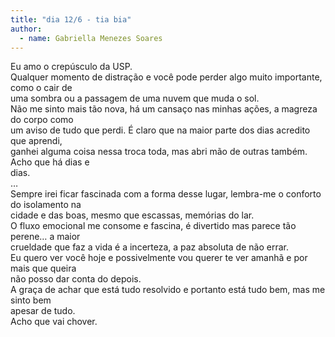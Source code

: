 ```yaml
---
title: "dia 12/6 - tia bia"
author: 
  - name: Gabriella Menezes Soares
---
```


| Eu amo o crepúsculo da USP.
| Qualquer momento de distração e você pode perder algo muito importante, como o cair de
| uma sombra ou a passagem de uma nuvem que muda o sol.
| Não me sinto mais tão nova, há um cansaço nas minhas ações, a magreza do corpo como
| um aviso de tudo que perdi. É claro que na maior parte dos dias acredito que aprendi,
| ganhei alguma coisa nessa troca toda, mas abri mão de outras também. Acho que há dias e
| dias.
| ...
| Sempre irei ficar fascinada com a forma desse lugar, lembra-me o conforto do isolamento na
| cidade e das boas, mesmo que escassas, memórias do lar.
| O fluxo emocional me consome e fascina, é divertido mas parece tão perene... a maior
| crueldade que faz a vida é a incerteza, a paz absoluta de não errar.
| Eu quero ver você hoje e possivelmente vou querer te ver amanhã e por mais que queira
| não posso dar conta do depois.
| A graça de achar que está tudo resolvido e portanto está tudo bem, mas me sinto bem
| apesar de tudo.
| Acho que vai chover.

<a href="https://instagram.com/gab.ismenezes"><i class="bi bi-instagram"></i></a>
